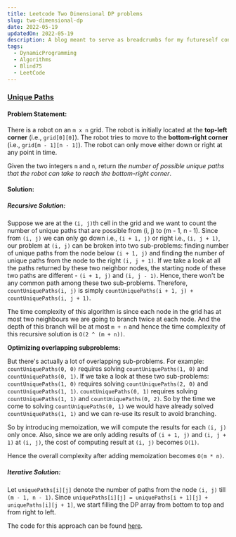 ```yaml
---
title: Leetcode Two Dimensional DP problems
slug: two-dimensional-dp
date: 2022-05-19
updatedOn: 2022-05-19
description: A blog meant to serve as breadcrumbs for my futureself consisting of thoughts, gotchas and the final solutions when going through the LeetCode problems in the Blind75 list around 2D DP.
tags:
  - DynamicProgramming
  - Algorithms
  - Blind75
  - LeetCode
---
```


### [Unique Paths](https://leetcode.com/problems/unique-paths/)

#### Problem Statement:

There is a robot on an `m x n` grid.
The robot is initially located at the **top-left corner** (i.e., `grid[0][0]`).
The robot tries to move to the **bottom-right corner** (i.e., `grid[m - 1][n - 1]`).
The robot can only move either down or right at any point in time.

Given the two integers `m` and `n`, return _the number of possible unique paths that the robot can take to reach the bottom-right corner_.

#### Solution:

##### Recursive Solution:

Suppose we are at the `(i, j)`th cell in the grid and we want to count the number of unique paths that are possible from (i, j) to (m - 1, n - 1).
Since from `(i, j)` we can only go down i.e., `(i + 1, j)` or right i.e., `(i, j + 1)`, our problem at `(i, j)` can be broken into two sub-problems:
finding number of unique paths from the node below `(i + 1, j)` and finding the number of unique paths from the node to the right `(i, j + 1)`.
If we take a look at all the paths returned by these two neighbor nodes, the starting node of these two paths are different - `(i + 1, j)` and `(i, j - 1)`.
Hence, there won't be any common path among these two sub-problems.
Therefore, `countUniquePaths(i, j)` is simply `countUniquePaths(i + 1, j) + countUniquePaths(i, j + 1)`.

The time complexity of this algorithm is since each node in the grid has at most two neighbours we are going to branch twice at each node.
And the depth of this branch will be at most `m + n` and hence the time complexity of this recursive solution is `O(2 ^ (m + n))`.

**Optimizing overlapping subproblems:**

But there's actually a lot of overlapping sub-problems.
For example: `countUniquePaths(0, 0)` requires solving `countUniquePaths(1, 0)` and `countUniquePaths(0, 1)`.
If we take a look at these two sub-problems:
`countUniquePaths(1, 0)` requires solving `countUniquePaths(2, 0)` and `countUniquePaths(1, 1)`.
`countUniquePaths(0, 1)` requires solving `countUniquePaths(1, 1)` and `countUniquePaths(0, 2)`.
So by the time we come to solving `countUniquePaths(0, 1)` we would have already solved `countUniquePaths(1, 1)` and we can re-use its result to avoid branching.

So by introducing memoization, we will compute the results for each `(i, j)` only once.
Also, since we are only adding results of `(i + 1, j)` and `(i, j + 1)` at `(i, j)`, the cost of computing result at `(i, j)` becomes `O(1)`.

Hence the overall complexity after adding memoization becomes `O(m * n)`.

##### Iterative Solution:

Let `uniquePaths[i][j]` denote the number of paths from the node `(i, j)` till `(m - 1, n - 1)`.
Since `uniquePaths[i][j] = uniquePaths[i + 1][j] + uniquePaths[i][j + 1]`, we start filling the DP array from bottom to top and from right to left.

The code for this approach can be found [here](https://leetcode.com/submissions/detail/702254050/).
